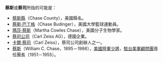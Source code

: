 '''蔡斯'''或'''蔡司'''所指的可能是：
*[[蔡斯縣|蔡斯縣]]（Chase County），美國縣名。
*[[蔡斯·巴丁格|蔡斯·巴丁格]]（Chase Budinger），美國大學籃球運動員。
*[[瑪莎·蔡斯|瑪莎·蔡斯]]（Martha Cowles Chase），美國分子生物學家。
*[[蔡司公司|蔡司公司]]（Carl Zeiss AG），德國企業。
*[[卡爾·蔡司|卡爾·蔡司]]（Carl Zeiss），蔡司公司創辦人之一。
*[[蔡斯_(美國陸軍將領)|蔡斯]]（William C. Chase，1895－1986），[[美國陸軍|美國陸軍]][[少將|少將]]，[[駐臺美軍|駐台]][[美軍顧問團_(中華民國)|美軍顧問團]]首任團長（1951－1955）。
{{disambig|Cat=二字譯名消歧義}}